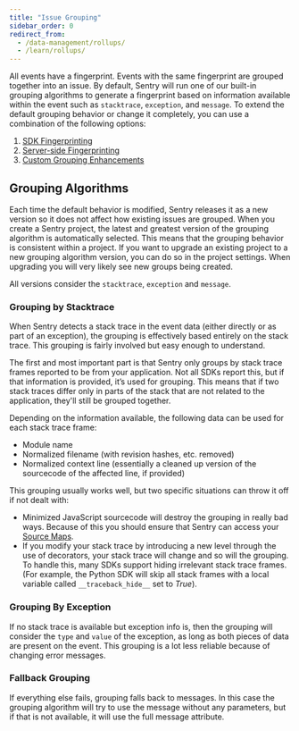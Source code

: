 ```yaml
---
title: "Issue Grouping"
sidebar_order: 0
redirect_from:
  - /data-management/rollups/
  - /learn/rollups/
---
```


All events have a fingerprint. Events with the same fingerprint are grouped together into an issue. By default, Sentry will run one of our built-in grouping algorithms to generate a fingerprint based on information available within the event such as `stacktrace`, `exception`, and `message`. To extend the default grouping behavior or change it completely, you can use a combination of the following options:

1. [SDK Fingerprinting](./sdk-fingerprinting/)
2. [Server-side Fingerprinting](./server-side-fingerprinting/)
3. [Custom Grouping Enhancements](./grouping-enhancements/)

## Grouping Algorithms

Each time the default behavior is modified, Sentry releases it as a new version so it does not affect how existing issues are grouped. When you create a Sentry project, the latest and greatest version of the grouping algorithm is automatically selected. This means that the grouping behavior is consistent within a project. If you want to upgrade an existing project to a new grouping algorithm version, you can do so in the project settings. When upgrading you will very likely see new groups being created.

All versions consider the `stacktrace`, `exception` and `message`.

### Grouping by Stacktrace

When Sentry detects a stack trace in the event data (either directly or as part of an exception), the grouping is effectively based entirely on the stack trace. This grouping is fairly involved but easy enough to understand.

The first and most important part is that Sentry only groups by stack trace frames reported to be from your application. Not all SDKs report this, but if that information is provided, it’s used for grouping. This means that if two stack traces differ only in parts of the stack that are not related to the application, they'll still be grouped together.

Depending on the information available, the following data can be used for each stack trace frame:

- Module name
- Normalized filename (with revision hashes, etc. removed)
- Normalized context line (essentially a cleaned up version of the sourcecode of the affected line, if provided)

This grouping usually works well, but two specific situations can throw it off if not dealt with:

- Minimized JavaScript sourcecode will destroy the grouping in really bad ways. Because of this you should ensure that Sentry can access your [Source Maps](/platforms/javascript/#source-maps).
- If you modify your stack trace by introducing a new level through the use of decorators, your stack trace will change and so will the grouping. To handle this, many SDKs support hiding irrelevant stack trace frames. (For example, the Python SDK will skip all stack frames with a local variable called `__traceback_hide__` set to _True_).

### Grouping By Exception

If no stack trace is available but exception info is, then the grouping will consider the `type` and `value` of the exception, as long as both pieces of data are present on the event. This grouping is a lot less reliable because of changing error messages.

### Fallback Grouping

If everything else fails, grouping falls back to messages. In this case the grouping algorithm will try to use the message without any parameters, but if that is not available, it will use the full message attribute.
